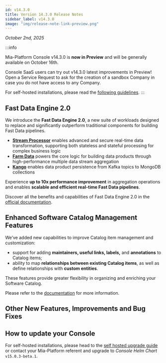```yaml
---
id: v14.3.0
title: Version 14.3.0 Release Notes
sidebar_label: v14.3.0
image: "img/release-note-link-preview.png"
---
```



_October 2nd, 2025_

:::info

Mia-Platform Console v14.3.0 is **now in Preview** and will be generally available on October 16th.

Console SaaS users can try out v14.3.0 latest improvements in Preview! Open a Service Request to ask for the creation of a sandbox Company in case you do not have access to any Company.

For self-hosted installations, please read the [following guidelines](#how-to-update-your-console).
:::

## Fast Data Engine 2.0

We introduce the **Fast Data Engine 2.0**, a new suite of workloads designed to replace and significantly outperform traditional components for building Fast Data pipelines.

- **[Stream Processor](/products/fast_data/fast_data_engine_v2/stream_processor/10_Overview.md)** enables advanced and secure real-time data transformation, supporting both stateless and stateful processing for complex business logic
- **[Farm Data](/products/fast_data/fast_data_engine_v2/farm_data/10_Overview.md)** powers the core logic for building data products through high-performance multiple data stream aggregation
- **[Kango](/products/fast_data/fast_data_engine_v2/kango/10_Overview.md)** enables data product persistence from Kafka topics to MongoDB collections

Experience **up to 10x performance improvement** in aggregation operations and enables **scalable and efficient real-time Fast Data pipelines**.

Discover all the benefits and capabilities of Fast Data Engine 2.0 in the [official documentation](/products/fast_data/fast_data_engine_v2/overview.md).

## Enhanced Software Catalog Management Features

We’ve added new capabilities to improve Catalog item management and customization:

- support for adding **maintainers, useful links, labels,** and **annotations** to Catalog items;
- ability to map **relationships between existing Catalog items**, as well as define relationships with **custom entities**.

These features provide greater flexibility in organizing and enriching your Software Catalog.

Please refer to the [documentation](/products/software-catalog/basic-concepts/50_items-relationships.md) for more information.

## Other New Features, Improvements and Bug Fixes

<Accordion data={dataAccordion} />

## How to update your Console

For self-hosted installations, please head to the [self hosted upgrade guide](/infrastructure/self-hosted/installation-chart/100_how-to-upgrade.md) or contact your Mia-Platform referent and upgrade to _Console Helm Chart_ `v15.0.3-beta.1`.
